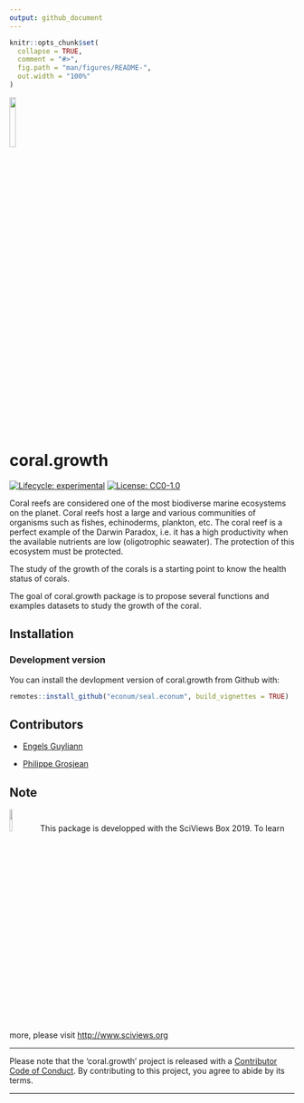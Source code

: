 ```yaml
---
output: github_document
---
```


<!-- README.md is generated from README.Rmd. Please edit that file -->

```r
knitr::opts_chunk$set(
  collapse = TRUE,
  comment = "#>",
  fig.path = "man/figures/README-",
  out.width = "100%"
)
```

![](man/figures/EcoNum-logo.png){ width='15%' align='right' }

# coral.growth

<!-- badges: start -->
[![Lifecycle: experimental](https://img.shields.io/badge/lifecycle-experimental-orange.svg)](https://www.tidyverse.org/lifecycle/#experimental)
[![License: CC0-1.0](https://licensebuttons.net/l/zero/1.0/80x15.png)](http://creativecommons.org/publicdomain/zero/1.0/)
<!-- badges: end -->


Coral reefs are considered one of the most biodiverse marine ecosystems on the planet. Coral reefs host a large and various communities of organisms such as fishes, echinoderms, plankton, etc. The coral reef is a perfect example of the Darwin Paradox, i.e. it has a high productivity when the available nutrients are low (oligotrophic seawater). The protection of this ecosystem must be protected. 

The study of the growth of the corals is a starting point to know the health status of corals. 

The goal of coral.growth package is to propose several functions and examples datasets to study the growth of the coral.

## Installation

### Development version

You can install the devlopment version of coral.growth from Github with:

``` r
remotes::install_github("econum/seal.econum", build_vignettes = TRUE)
```

## Contributors

- [Engels Guyliann](https://github.com/GuyliannEngels)

- [Philippe Grosjean](https://github.com/phgrosjean)

## Note

![](man/figures/site-title.png){ width='10%' }  This package is developped with the SciViews Box 2019. To learn more, please visit <http://www.sciviews.org>

--------------

Please note that the 'coral.growth' project is released with a [Contributor Code of Conduct](CODE_OF_CONDUCT.md). By contributing to this project, you agree to abide by its terms.

---------------
